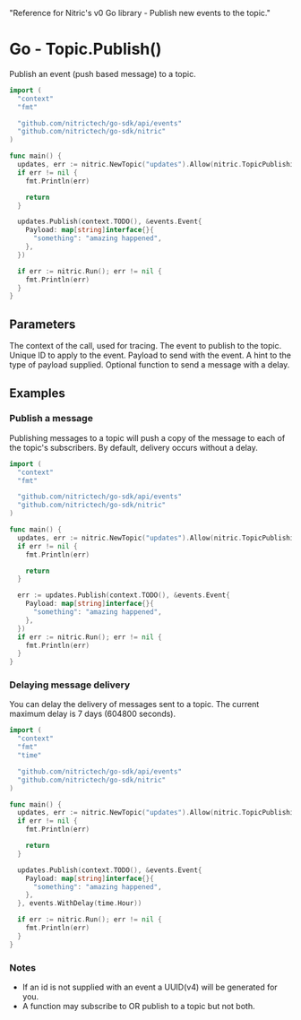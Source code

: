   "Reference for Nitric's v0 Go library - Publish new events to the topic."

# Go - Topic.Publish()

Publish an event (push based message) to a topic.

```go
import (
  "context"
  "fmt"

  "github.com/nitrictech/go-sdk/api/events"
  "github.com/nitrictech/go-sdk/nitric"
)

func main() {
  updates, err := nitric.NewTopic("updates").Allow(nitric.TopicPublishing)
  if err != nil {
    fmt.Println(err)

    return
  }

  updates.Publish(context.TODO(), &events.Event{
    Payload: map[string]interface{}{
      "something": "amazing happened",
    },
  })

  if err := nitric.Run(); err != nil {
    fmt.Println(err)
  }
}
```

## Parameters

<Properties>
  <Property name="ctx" required type="context">
    The context of the call, used for tracing.
  </Property>
  <Property name="event" required type="Event">
    The event to publish to the topic.
    <Properties nested>
      <Property name="ID" type="string">
        Unique ID to apply to the event.
      </Property>
      <Property name="Payload" required type="map[string]interface{}">
        Payload to send with the event.
      </Property>
      <Property name="PayloadType" type="string">
        A hint to the type of payload supplied.
      </Property>
    </Properties>
  </Property>
  <Property name="opts" type="PublishOption">
    Optional function to send a message with a delay.
  </Property>
</Properties>

## Examples

### Publish a message

Publishing messages to a topic will push a copy of the message to each of the topic's subscribers. By default, delivery occurs without a delay.

```go
import (
  "context"
  "fmt"

  "github.com/nitrictech/go-sdk/api/events"
  "github.com/nitrictech/go-sdk/nitric"
)

func main() {
  updates, err := nitric.NewTopic("updates").Allow(nitric.TopicPublishing)
  if err != nil {
    fmt.Println(err)

    return
  }

  err := updates.Publish(context.TODO(), &events.Event{
    Payload: map[string]interface{}{
      "something": "amazing happened",
    },
  })
  if err := nitric.Run(); err != nil {
    fmt.Println(err)
  }
}
```

### Delaying message delivery

You can delay the delivery of messages sent to a topic. The current maximum delay is 7 days (604800 seconds).

```go
import (
  "context"
  "fmt"
  "time"

  "github.com/nitrictech/go-sdk/api/events"
  "github.com/nitrictech/go-sdk/nitric"
)

func main() {
  updates, err := nitric.NewTopic("updates").Allow(nitric.TopicPublishing)
  if err != nil {
    fmt.Println(err)

    return
  }

  updates.Publish(context.TODO(), &events.Event{
    Payload: map[string]interface{}{
      "something": "amazing happened",
    },
  }, events.WithDelay(time.Hour))

  if err := nitric.Run(); err != nil {
    fmt.Println(err)
  }
}
```

### Notes

- If an id is not supplied with an event a UUID(v4) will be generated for you.
- A function may subscribe to OR publish to a topic but not both.
